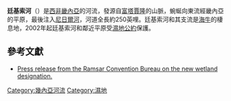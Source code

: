 '''廷基索河'''（{{lang-fr|'''Tinkisso'''}}）是[[西非|西非]][[畿內亞|畿內亞]]的河流，發源自[[富塔賈隆|富塔賈隆]]的山脈，蜿蜒向東流經畿內亞的平原，最後注入[[尼日爾河|尼日爾河]]，河道全長約250英哩。廷基索河和其支流是[[海牛|海牛]]的棲息地，2002年起廷基索河和鄰近平原受[[濕地公約|濕地公約]]保護。

==參考文獻==
*[https://web.archive.org/web/20050407214324/http://www.ramsar.org/w.n.guinea_names6.htm Press release from the Ramsar Convention Bureau on the new wetland designation.]

{{Niger River}}
{{DEFAULTSORT:Tinkisso}}
[[Category:幾內亞河流|Category:幾內亞河流]]
[[Category:濕地|Category:濕地]]

{{Africa-geo-stub}}